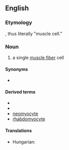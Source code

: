 ==English==
{{wikipedia}}

===Etymology===
{{confix|en|myo|cyte}}, thus literally "muscle cell."

===Noun===
{{en-noun}}

# {{lb|en|cytology}} a single [[muscle fiber]] cell

====Synonyms====
* {{l|en|muscle cell}}

====Derived terms====
* {{l|en|myocytic}}
* {{l|en|myocytoma}}
* [[neomyocyte]]
* [[rhabdomyocyte]]

====Translations====
{{trans-top|a single muscle fiber cell}}
* Hungarian: {{t|hu|izomsejt}}
{{trans-mid}}
{{trans-bottom}}